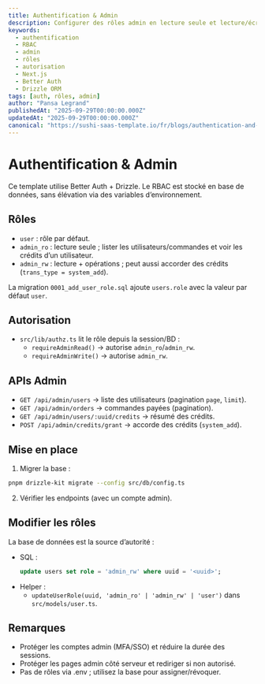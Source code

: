 ```yaml
---
title: Authentification & Admin
description: Configurer des rôles admin en lecture seule et lecture/écriture, protéger les APIs admin et comprendre le pipeline d’authentification.
keywords:
  - authentification
  - RBAC
  - admin
  - rôles
  - autorisation
  - Next.js
  - Better Auth
  - Drizzle ORM
tags: [auth, rôles, admin]
author: "Pansa Legrand"
publishedAt: "2025-09-29T00:00:00.000Z"
updatedAt: "2025-09-29T00:00:00.000Z"
canonical: "https://sushi-saas-template.io/fr/blogs/authentication-and-admin"
---
```


# Authentification & Admin

Ce template utilise Better Auth + Drizzle. Le RBAC est stocké en base de données, sans élévation via des variables d’environnement.

## Rôles

- `user` : rôle par défaut.
- `admin_ro` : lecture seule ; lister les utilisateurs/commandes et voir les crédits d’un utilisateur.
- `admin_rw` : lecture + opérations ; peut aussi accorder des crédits (`trans_type = system_add`).

La migration `0001_add_user_role.sql` ajoute `users.role` avec la valeur par défaut `user`.

## Autorisation

- `src/lib/authz.ts` lit le rôle depuis la session/BD :
  - `requireAdminRead()` → autorise `admin_ro`/`admin_rw`.
  - `requireAdminWrite()` → autorise `admin_rw`.

## APIs Admin

- `GET /api/admin/users` → liste des utilisateurs (pagination `page`, `limit`).
- `GET /api/admin/orders` → commandes payées (pagination).
- `GET /api/admin/users/:uuid/credits` → résumé des crédits.
- `POST /api/admin/credits/grant` → accorde des crédits (`system_add`).

## Mise en place

1) Migrer la base :

```bash
pnpm drizzle-kit migrate --config src/db/config.ts
```

2) Vérifier les endpoints (avec un compte admin).

## Modifier les rôles

La base de données est la source d’autorité :

- SQL :
  ```sql
  update users set role = 'admin_rw' where uuid = '<uuid>';
  ```
- Helper :
  - `updateUserRole(uuid, 'admin_ro' | 'admin_rw' | 'user')` dans `src/models/user.ts`.

## Remarques

- Protéger les comptes admin (MFA/SSO) et réduire la durée des sessions.
- Protéger les pages admin côté serveur et rediriger si non autorisé.
- Pas de rôles via .env ; utilisez la base pour assigner/révoquer.
